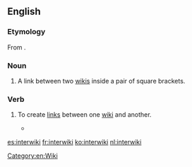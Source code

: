 {{wikipedia}}
{{selfref|For interwiki related to the Wikimedia projects, see [[Wikipedia:Wikipedia:InterWikimedia links|Wikipedia:InterWikimedia links]].}}
==English==

===Etymology===
From {{prefix|inter|wiki}}.

===Noun===
{{en-noun}}

# {{context|Wiktionary and WMF jargon|lang=en}} A link between two [[wiki]]s inside a pair of square brackets.<!--that is, not in the style of a URL like http://en.wiktionary.org/wiki/interwiki--><!--is that really part of the definition, or is any link between wikis an interwiki link?-->

===Verb===
{{en-verb|interwikis|interwikiing|interwikied}}

# {{context|Wiktionary and WMF jargon|lang=en}} To create [[link]]s between one [[wiki]] and another.
#* {{quote-book|year=2008|page=415|passage=Any page, not just articles, can be '''interwikied'''.|author=Phoebe Ayers, Charles Matthews, Ben Yates}}


[[Category:en:Wiki]]

[[es:interwiki]]
[[fr:interwiki]]
[[ko:interwiki]]
[[nl:interwiki]]